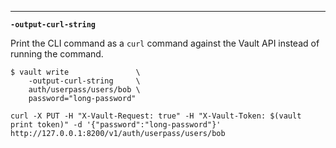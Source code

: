 ---

<a id="flag-output-curl-string" />

**`-output-curl-string`**

Print the CLI command as a `curl` command against the Vault API instead of
running the command.

```shell-session
$ vault write               \
    -output-curl-string     \
    auth/userpass/users/bob \
    password="long-password"

curl -X PUT -H "X-Vault-Request: true" -H "X-Vault-Token: $(vault print token)" -d '{"password":"long-password"}' http://127.0.0.1:8200/v1/auth/userpass/users/bob
```
